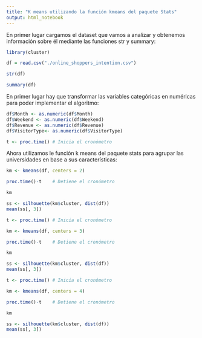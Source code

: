 ```yaml
---
title: "K means utilizando la función kmeans del paquete Stats"
output: html_notebook
---
```


En primer lugar cargamos el dataset que vamos a analizar y obtenemos información sobre él mediante las funciones str y summary:
```r
library(cluster)
```

```r
df = read.csv("./online_shoppers_intention.csv")
```

```r
str(df)
```

```r
summary(df)
```

En primer lugar hay que transformar las variables categóricas en numéricas para poder implementar el algoritmo:

```r
df$Month <- as.numeric(df$Month)
df$Weekend <- as.numeric(df$Weekend)
df$Revenue <- as.numeric(df$Revenue)
df$VisitorType<- as.numeric(df$VisitorType)
```

```r
t <- proc.time() # Inicia el cronómetro
```

Ahora utilizamos le función k means del paquete stats para agrupar las universidades en base a sus características:

```r
km <- kmeans(df, centers = 2)
```

```r
proc.time()-t    # Detiene el cronómetro
```
```r
km
```


```r
ss <- silhouette(km$cluster, dist(df))
mean(ss[, 3])
```

```r
t <- proc.time() # Inicia el cronómetro
```

```r
km <- kmeans(df, centers = 3)
```

```r
proc.time()-t    # Detiene el cronómetro
```

```r
km
```

```r
ss <- silhouette(km$cluster, dist(df))
mean(ss[, 3])
```

```r
t <- proc.time() # Inicia el cronómetro
```

```r
km <- kmeans(df, centers = 4)
```

```r
proc.time()-t    # Detiene el cronómetro
```
```r
km
```


```r
ss <- silhouette(km$cluster, dist(df))
mean(ss[, 3])
```